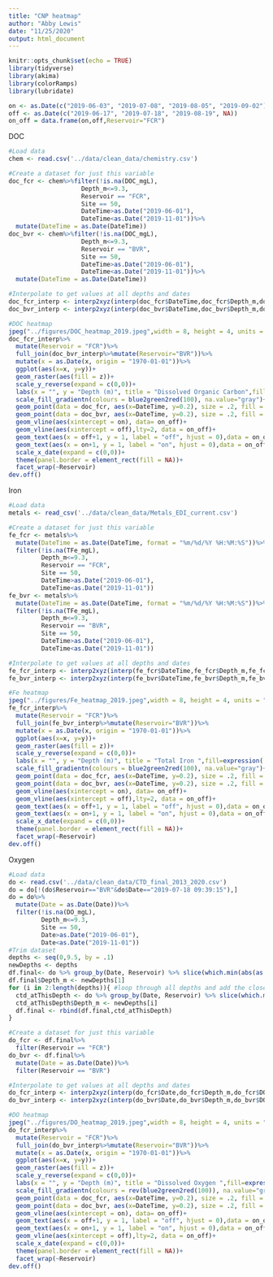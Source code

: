 ```yaml
---
title: "CNP heatmap"
author: "Abby Lewis"
date: "11/25/2020"
output: html_document
---
```


```r
knitr::opts_chunk$set(echo = TRUE)
library(tidyverse)
library(akima)
library(colorRamps)
library(lubridate)

on <- as.Date(c("2019-06-03", "2019-07-08", "2019-08-05", "2019-09-02"))
off <- as.Date(c("2019-06-17", "2019-07-18", "2019-08-19", NA))
on_off = data.frame(on,off,Reservoir="FCR")
```

DOC
```r
#Load data
chem <- read.csv('../data/clean_data/chemistry.csv')

#Create a dataset for just this variable
doc_fcr <- chem%>%filter(!is.na(DOC_mgL),
                    Depth_m<=9.3,
                    Reservoir == "FCR",
                    Site == 50,
                    DateTime>as.Date("2019-06-01"),
                    DateTime<as.Date("2019-11-01"))%>%
  mutate(DateTime = as.Date(DateTime))
doc_bvr <- chem%>%filter(!is.na(DOC_mgL),
                    Depth_m<=9.3,
                    Reservoir == "BVR",
                    Site == 50,
                    DateTime>as.Date("2019-06-01"),
                    DateTime<as.Date("2019-11-01"))%>%
  mutate(DateTime = as.Date(DateTime))

#Interpolate to get values at all depths and dates
doc_fcr_interp <- interp2xyz(interp(doc_fcr$DateTime,doc_fcr$Depth_m,doc_fcr$DOC_mgL,xo = seq(min(doc_fcr$DateTime), max(doc_fcr$DateTime), .5),yo = seq(min(doc_fcr$Depth_m), max(doc_fcr$Depth_m), by = .01)),data.frame = T)
doc_bvr_interp <- interp2xyz(interp(doc_bvr$DateTime,doc_bvr$Depth_m,doc_bvr$DOC_mgL,xo = seq(min(doc_bvr$DateTime), max(doc_bvr$DateTime), .5),yo = seq(min(doc_bvr$Depth_m), max(doc_bvr$Depth_m), by = .01)),data.frame = T)

#DOC heatmap
jpeg("../figures/DOC_heatmap_2019.jpeg",width = 8, height = 4, units = "in", res = 300)
doc_fcr_interp%>%
  mutate(Reservoir = "FCR")%>%
  full_join(doc_bvr_interp%>%mutate(Reservoir="BVR"))%>%
  mutate(x = as.Date(x, origin = "1970-01-01"))%>%
  ggplot(aes(x=x, y=y))+
  geom_raster(aes(fill = z))+
  scale_y_reverse(expand = c(0,0))+
  labs(x = "", y = "Depth (m)", title = "Dissolved Organic Carbon",fill=expression('(mg/L)'))+
  scale_fill_gradientn(colours = blue2green2red(100), na.value="gray")+
  geom_point(data = doc_fcr, aes(x=DateTime, y=0.2), size = .2, fill = "black")+
  geom_point(data = doc_bvr, aes(x=DateTime, y=0.2), size = .2, fill = "black")+
  geom_vline(aes(xintercept = on), data= on_off)+
  geom_vline(aes(xintercept = off),lty=2, data = on_off)+
  geom_text(aes(x = off+1, y = 1, label = "off", hjust = 0),data = on_off)+
  geom_text(aes(x = on+1, y = 1, label = "on", hjust = 0),data = on_off)+
  scale_x_date(expand = c(0,0))+
  theme(panel.border = element_rect(fill = NA))+
  facet_wrap(~Reservoir)
dev.off()
```
Iron
```r
#Load data
metals <- read_csv('../data/clean_data/Metals_EDI_current.csv')

#Create a dataset for just this variable
fe_fcr <- metals%>%
  mutate(DateTime = as.Date(DateTime, format = "%m/%d/%Y %H:%M:%S"))%>%
  filter(!is.na(TFe_mgL),
         Depth_m<=9.3,
         Reservoir == "FCR",
         Site == 50,
         DateTime>as.Date("2019-06-01"),
         DateTime<as.Date("2019-11-01"))
fe_bvr <- metals%>%
  mutate(DateTime = as.Date(DateTime, format = "%m/%d/%Y %H:%M:%S"))%>%
  filter(!is.na(TFe_mgL),
         Depth_m<=9.3,
         Reservoir == "BVR",
         Site == 50,
         DateTime>as.Date("2019-06-01"),
         DateTime<as.Date("2019-11-01"))

#Interpolate to get values at all depths and dates
fe_fcr_interp <- interp2xyz(interp(fe_fcr$DateTime,fe_fcr$Depth_m,fe_fcr$TFe_mgL,xo = seq(min(fe_fcr$DateTime), max(fe_fcr$DateTime), .5),yo = seq(min(fe_fcr$Depth_m), max(fe_fcr$Depth_m), by = .01)),data.frame = T)
fe_bvr_interp <- interp2xyz(interp(fe_bvr$DateTime,fe_bvr$Depth_m,fe_bvr$TFe_mgL,xo = seq(min(fe_bvr$DateTime), max(fe_bvr$DateTime), .5),yo = seq(min(fe_bvr$Depth_m), max(fe_bvr$Depth_m), by = .01)),data.frame = T)

#Fe heatmap
jpeg("../figures/Fe_heatmap_2019.jpeg",width = 8, height = 4, units = "in", res = 300)
fe_fcr_interp%>%
  mutate(Reservoir = "FCR")%>%
  full_join(fe_bvr_interp%>%mutate(Reservoir="BVR"))%>%
  mutate(x = as.Date(x, origin = "1970-01-01"))%>%
  ggplot(aes(x=x, y=y))+
  geom_raster(aes(fill = z))+
  scale_y_reverse(expand = c(0,0))+
  labs(x = "", y = "Depth (m)", title = "Total Iron ",fill=expression('(mg/L)'))+
  scale_fill_gradientn(colours = blue2green2red(100), na.value="gray")+
  geom_point(data = doc_fcr, aes(x=DateTime, y=0.2), size = .2, fill = "black")+
  geom_point(data = doc_bvr, aes(x=DateTime, y=0.2), size = .2, fill = "black")+
  geom_vline(aes(xintercept = on), data= on_off)+
  geom_vline(aes(xintercept = off),lty=2, data = on_off)+
  geom_text(aes(x = off+1, y = 1, label = "off", hjust = 0),data = on_off)+
  geom_text(aes(x = on+1, y = 1, label = "on", hjust = 0),data = on_off)+
  scale_x_date(expand = c(0,0))+
  theme(panel.border = element_rect(fill = NA))+
  facet_wrap(~Reservoir)
dev.off()
```
Oxygen
```r
#Load data
do <- read.csv('../data/clean_data/CTD_final_2013_2020.csv')
do = do[!(do$Reservoir=="BVR"&do$Date=="2019-07-18 09:39:15"),]
do = do%>%
  mutate(Date = as.Date(Date))%>%
  filter(!is.na(DO_mgL),
         Depth_m<=9.3,
         Site == 50,
         Date>as.Date("2019-06-01"),
         Date<as.Date("2019-11-01"))
#Trim dataset
depths <- seq(0,9.5, by = .1)
newDepths <- depths
df.final<- do %>% group_by(Date, Reservoir) %>% slice(which.min(abs(as.numeric(Depth_m) - depths[1]))) #Create a new dataframe
df.final$Depth_m <- newDepths[1]
for (i in 2:length(depths)){ #loop through all depths and add the closest values to the final dataframe
  ctd_atThisDepth <- do %>% group_by(Date, Reservoir) %>% slice(which.min(abs(as.numeric(Depth_m) - depths[i])))
  ctd_atThisDepth$Depth_m <- newDepths[i]
  df.final <- rbind(df.final,ctd_atThisDepth)
}

#Create a dataset for just this variable
do_fcr <- df.final%>%
  filter(Reservoir == "FCR")
do_bvr <- df.final%>%
  mutate(Date = as.Date(Date))%>%
  filter(Reservoir == "BVR")

#Interpolate to get values at all depths and dates
do_fcr_interp <- interp2xyz(interp(do_fcr$Date,do_fcr$Depth_m,do_fcr$DO_mgL,xo = seq(min(do_fcr$Date), max(do_fcr$Date),1 ),yo = seq(min(do_fcr$Depth_m), max(do_fcr$Depth_m), by = .01), duplicate = "mean"),data.frame = T)
do_bvr_interp <- interp2xyz(interp(do_bvr$Date,do_bvr$Depth_m,do_bvr$DO_mgL,xo = seq(min(do_bvr$Date), max(do_bvr$Date), 1),yo = seq(min(do_bvr$Depth_m), max(do_bvr$Depth_m), by = .01), duplicate = "mean"),data.frame = T)

#DO heatmap
jpeg("../figures/DO_heatmap_2019.jpeg",width = 8, height = 4, units = "in", res = 300)
do_fcr_interp%>%
  mutate(Reservoir = "FCR")%>%
  full_join(do_bvr_interp%>%mutate(Reservoir="BVR"))%>%
  mutate(x = as.Date(x, origin = "1970-01-01"))%>%
  ggplot(aes(x=x, y=y))+
  geom_raster(aes(fill = z))+
  scale_y_reverse(expand = c(0,0))+
  labs(x = "", y = "Depth (m)", title = "Dissolved Oxygen ",fill=expression('(mg/L)'))+
  scale_fill_gradientn(colours = rev(blue2green2red(100)), na.value="gray")+
  geom_point(data = doc_fcr, aes(x=DateTime, y=0.2), size = .2, fill = "black")+
  geom_point(data = doc_bvr, aes(x=DateTime, y=0.2), size = .2, fill = "black")+
  geom_vline(aes(xintercept = on), data= on_off)+
  geom_text(aes(x = off+1, y = 1, label = "off", hjust = 0),data = on_off)+
  geom_text(aes(x = on+1, y = 1, label = "on", hjust = 0),data = on_off)+
  geom_vline(aes(xintercept = off),lty=2, data = on_off)+
  scale_x_date(expand = c(0,0))+
  theme(panel.border = element_rect(fill = NA))+
  facet_wrap(~Reservoir)
dev.off()
```



